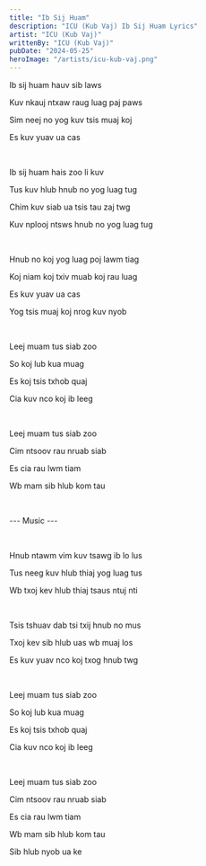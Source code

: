 ```yaml
---
title: "Ib Sij Huam"
description: "ICU (Kub Vaj) Ib Sij Huam Lyrics"
artist: "ICU (Kub Vaj)"
writtenBy: "ICU (Kub Vaj)"
pubDate: "2024-05-25"
heroImage: "/artists/icu-kub-vaj.png"
---
```


Ib sij huam hauv sib laws

Kuv nkauj ntxaw raug luag paj paws

Sim neej no yog kuv tsis muaj koj

Es kuv yuav ua cas

<br />

Ib sij huam hais zoo li kuv

Tus kuv hlub hnub no yog luag tug

Chim kuv siab ua tsis tau zaj twg

Kuv nplooj ntsws hnub no yog luag tug

<br />

Hnub no koj yog luag poj lawm tiag

Koj niam koj txiv muab koj rau luag

Es kuv yuav ua cas

Yog tsis muaj koj nrog kuv nyob

<br />

Leej muam tus siab zoo

So koj lub kua muag

Es koj tsis txhob quaj

Cia kuv nco koj ib leeg

<br />

Leej muam tus siab zoo

Cim ntsoov rau nruab siab

Es cia rau lwm tiam

Wb mam sib hlub kom tau

<br />

--- Music ---

<br />

Hnub ntawm vim kuv tsawg ib lo lus

Tus neeg kuv hlub thiaj yog luag tus

Wb txoj kev hlub thiaj tsaus ntuj nti

<br />

Tsis tshuav dab tsi txij hnub no mus

Txoj kev sib hlub uas wb muaj los

Es kuv yuav nco koj txog hnub twg

<br />

Leej muam tus siab zoo

So koj lub kua muag

Es koj tsis txhob quaj

Cia kuv nco koj ib leeg

<br />

Leej muam tus siab zoo

Cim ntsoov rau nruab siab

Es cia rau lwm tiam

Wb mam sib hlub kom tau

Sib hlub nyob ua ke
